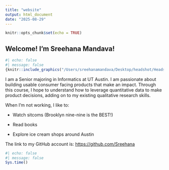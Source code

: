 ```yaml
---
title: "website"
output: html_document
date: "2025-08-29"
---
```


```r
knitr::opts_chunk$set(echo = TRUE)
```

## Welcome! I'm Sreehana Mandava!

```r
#| echo: false
#| message: false
{knitr::include_graphics("/Users/sreehanamandava/Desktop/headshot/Headshot_final.png")}
```

I am a Senior majoring in Informatics at UT Austin. I am passionate about building usable consumer facing products that make an impact. Through this course, I hope to understand how to leverage quantitative data to make product decisions, adding on to my existing qualitative research skills.

When I'm not working, I like to:

-   Watch sitcoms (Brooklyn nine-nine is the BEST!)

-   Read books

-   Explore ice cream shops around Austin

The link to my GitHub account is: <https://github.com/Sreehana>

```r
#| echo: false
#| message: false
Sys.time()
```
